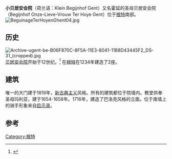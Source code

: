 '''小贝居安会院'''（荷兰语：Klein Begijnhof Gent）又名霍延的圣母贝居安会院（Begijnhof Onze-Lieve-Vrouw Ter Hoye Gent）位于[[根特|根特]]南部。
[[File:BeguinageTerHoyenGhent04.jpg|thumb]]

==历史==
[[File:Archive-ugent-be-B06F870C-8F5A-11E3-8041-11B8D43445F2_DS-31_(cropped).jpg|thumb]]
[[贝居安会院|贝居安会院]]开始于12世纪。<ref name="12 century">{{cite web |url=http://users.telenet.be/kleinbegijnhof/ |title=Archived copy |accessdate=2009-05-12 |archiveurl=https://web.archive.org/web/20090512042030/http://users.telenet.be/kleinbegijnhof/ |archivedate=2009-05-12 }}</ref> 在[[根特|根特]]在1234年建造了2座。

==建筑==
唯一的大门建于1819年，[[新古典主义|新古典主义]]风格。所有的建筑都位于院墙内。教堂供奉圣母玛利亚，建于1654-1658年。1716年，建造了巴洛克风格的立面。位于南墙上 的骑手形象来自[[启示录|启示录]]。

==参考==
{{Reflist}}
[[Category:根特|Category:根特]]